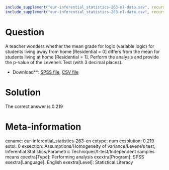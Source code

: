 ```r
include_supplement("eur-inferential_statistics-263-nl-data.sav", recursive = TRUE)
include_supplement("eur-inferential_statistics-263-nl-data.csv", recursive = TRUE)
```

Question
========
A teacher wonders whether the mean grade for logic (variable logic) for students living away from home [Residential = 0] differs from the mean for students living at home [Residential = 1]. Perform the analysis and provide the p-value of the Levene's Test (with 3 decimal places).  

* Download**: [SPSS file](eur-inferential_statistics-263-nl-data.sav), [CSV file](eur-inferential_statistics-263-nl-data.csv)


Solution
========
The correct answer is 0.219

Meta-information
================
exname: eur-inferential_statistics-263-en
extype: num
exsolution: 0.219
extol: 0
exsection: Assumptions/Homogeneity of variance/Levene's test, Inferential Statistics/Parametric Techniques/t-test/Independent samples means
exextra[Type]: Performing analysis
exextra[Program]: SPSS
exextra[Language]: English
exextra[Level]: Statistical Literacy
